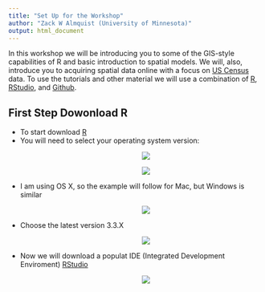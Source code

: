 ```yaml
---
title: "Set Up for the Workshop"
author: "Zack W Almquist (University of Minnesota)"
output: html_document
---
```


In this workshop we will be introducing you to some of the GIS-style capabilities of R and basic introduction to spatial models. We will, also, introduce you to acquiring spatial data online with a focus on [US Census](http://www.census.gov) data. To use the tutorials and other material we will use a combination of [R](https://cran.r-project.org/), [RStudio](http://www.RStudio.com), and [Github](http://www.github.com).

## First Step Dowonload R


* To start download [R](https://cran.r-project.org/)
* You will need to select your operating system version:
<center>
<div style="width:500px; height=400px">
![](figures/CRAN.png)
</div>
</center>
<center>
<div style="width:500px; height=400px">
![](figures/CRAN_OSX.png)
</div>
</center>
* I am using OS X, so the example will follow for Mac, but Windows is similar
<center>
<div style="width:500px; height=400px">
![](figures/CRAN_Windows.png)
</div>
</center>
* Choose the latest version 3.3.X
<center>
<div style="width:500px; height=400px">
![](figures/R3_3_x.png)
</div>
</center>
* Now we will download a populat IDE (Integrated Development Enviroment) [RStudio](https://www.rstudio.com/)
<center>
<div style="width:500px; height=400px">
![](figures/Rstudio.png)
</div>
</center>



